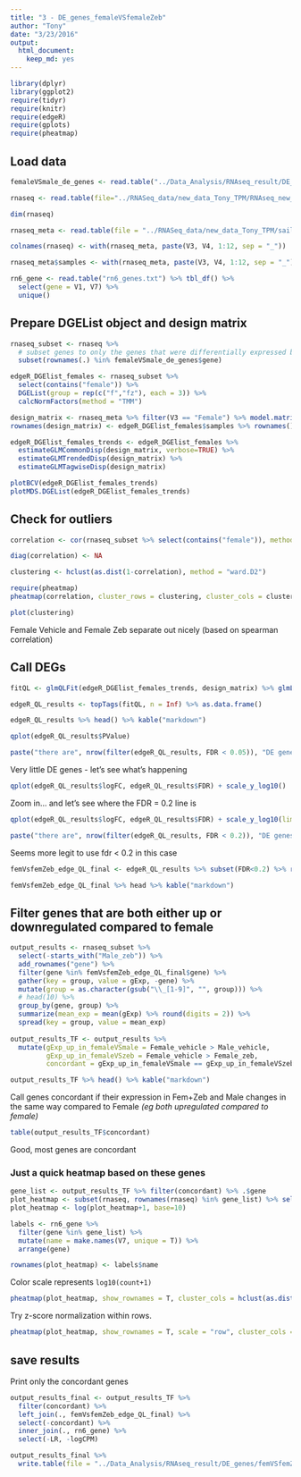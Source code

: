 ```yaml
---
title: "3 - DE_genes_femaleVSfemaleZeb"
author: "Tony"
date: "3/23/2016"
output: 
  html_document: 
    keep_md: yes
---
```


```r
library(dplyr)
library(ggplot2)
require(tidyr)
require(knitr)
require(edgeR)
require(gplots)
require(pheatmap)
```

## Load data

```r
femaleVSmale_de_genes <- read.table("../Data_Analysis/RNAseq_result/DE_genes/glmQLFit_DE_genes.tsv", header = TRUE)

rnaseq <- read.table(file="../RNASeq_data/new_data_Tony_TPM/RNAseq_new_merged_raw.txt", header = TRUE, stringsAsFactors = FALSE) 

dim(rnaseq)

rnaseq_meta <- read.table(file = "../RNASeq_data/new_data_Tony_TPM/sailfish_file_table.txt", stringsAsFactors = FALSE)

colnames(rnaseq) <- with(rnaseq_meta, paste(V3, V4, 1:12, sep = "_"))

rnaseq_meta$samples <- with(rnaseq_meta, paste(V3, V4, 1:12, sep = "_"))

rn6_gene <- read.table("rn6_genes.txt") %>% tbl_df() %>%
  select(gene = V1, V7) %>% 
  unique()
```

## Prepare DGEList object and design matrix

```r
rnaseq_subset <- rnaseq %>% 
  # subset genes to only the genes that were differentially expressed between male and female
  subset(rownames(.) %in% femaleVSmale_de_genes$gene)

edgeR_DGElist_females <- rnaseq_subset %>%
  select(contains("female")) %>%
  DGEList(group = rep(c("f","fz"), each = 3)) %>%
  calcNormFactors(method = "TMM") 

design_matrix <- rnaseq_meta %>% filter(V3 == "Female") %>% model.matrix(~V4, .)
rownames(design_matrix) <- edgeR_DGElist_females$samples %>% rownames()

edgeR_DGElist_females_trends <- edgeR_DGElist_females %>%
  estimateGLMCommonDisp(design_matrix, verbose=TRUE) %>%
  estimateGLMTrendedDisp(design_matrix) %>%
  estimateGLMTagwiseDisp(design_matrix)

plotBCV(edgeR_DGElist_females_trends)
plotMDS.DGEList(edgeR_DGElist_females_trends)
```

## Check for outliers

```r
correlation <- cor(rnaseq_subset %>% select(contains("female")), method = "spearman")

diag(correlation) <- NA

clustering <- hclust(as.dist(1-correlation), method = "ward.D2")

require(pheatmap)
pheatmap(correlation, cluster_rows = clustering, cluster_cols = clustering, display_numbers = T, color = colorRampPalette(c("#ffffb2", "#bd0026"))(9))

plot(clustering)
```

Female Vehicle and Female Zeb separate out nicely (based on spearman correlation)

## Call DEGs

```r
fitQL <- glmQLFit(edgeR_DGElist_females_trends, design_matrix) %>% glmLRT(coef = 2)

edgeR_QL_results <- topTags(fitQL, n = Inf) %>% as.data.frame()

edgeR_QL_results %>% head() %>% kable("markdown")
```

```r
qplot(edgeR_QL_results$PValue)
```

```r
paste("there are", nrow(filter(edgeR_QL_results, FDR < 0.05)), "DE genes at FDR < 0.05")
```

Very little DE genes - let's see what's happening

```r
qplot(edgeR_QL_results$logFC, edgeR_QL_results$FDR) + scale_y_log10()
```

Zoom in... and let's see where the FDR = 0.2 line is

```r
qplot(edgeR_QL_results$logFC, edgeR_QL_results$FDR) + scale_y_log10(limits = c(1e-2, 1)) + geom_hline(yintercept = 0.2)
```

```r
paste("there are", nrow(filter(edgeR_QL_results, FDR < 0.2)), "DE genes at FDR < 0.2")
```

Seems more legit to use fdr < 0.2 in this case

```r
femVsfemZeb_edge_QL_final <- edgeR_QL_results %>% subset(FDR<0.2) %>% round(3) %>% add_rownames("gene")

femVsfemZeb_edge_QL_final %>% head %>% kable("markdown")
```

## Filter genes that are both either up or downregulated compared to female

```r
output_results <- rnaseq_subset %>% 
  select(-starts_with("Male_zeb")) %>%
  add_rownames("gene") %>%
  filter(gene %in% femVsfemZeb_edge_QL_final$gene) %>%
  gather(key = group, value = gExp, -gene) %>%
  mutate(group = as.character(gsub("\\_[1-9]", "", group))) %>%
  # head(10) %>%
  group_by(gene, group) %>%
  summarize(mean_exp = mean(gExp) %>% round(digits = 2)) %>%
  spread(key = group, value = mean_exp)
  
output_results_TF <- output_results %>%
  mutate(gExp_up_in_femaleVSmale = Female_vehicle > Male_vehicle,
         gExp_up_in_femaleVSzeb = Female_vehicle > Female_zeb,
         concordant = gExp_up_in_femaleVSmale == gExp_up_in_femaleVSzeb)

output_results_TF %>% head() %>% kable("markdown")
```

Call genes concordant if their expression in Fem+Zeb and Male changes in the same way compared to Female *(eg both upregulated compared to female)*

```r
table(output_results_TF$concordant)
```

Good, most genes are concordant

### Just a quick heatmap based on these genes

```r
gene_list <- output_results_TF %>% filter(concordant) %>% .$gene
plot_heatmap <- subset(rnaseq, rownames(rnaseq) %in% gene_list) %>% select(-starts_with("male_zeb"))
plot_heatmap <- log(plot_heatmap+1, base=10)

labels <- rn6_gene %>%
  filter(gene %in% gene_list) %>%
  mutate(name = make.names(V7, unique = T)) %>%
  arrange(gene)

rownames(plot_heatmap) <- labels$name
```

Color scale represents `log10(count+1)`

```r
pheatmap(plot_heatmap, show_rownames = T, cluster_cols = hclust(as.dist(1-cor(plot_heatmap, method = "spearman")), method = "ward.D2"), clustering_method = "ward.D2")
```

Try z-score normalization within rows.

```r
pheatmap(plot_heatmap, show_rownames = T, scale = "row", cluster_cols = hclust(as.dist(1-cor(plot_heatmap, method = "spearman")), method = "ward.D2"), clustering_method = "ward.D2")
```

## save results

Print only the concordant genes

```r
output_results_final <- output_results_TF %>%
  filter(concordant) %>%
  left_join(., femVsfemZeb_edge_QL_final) %>%
  select(-concordant) %>%
  inner_join(., rn6_gene) %>%
  select(-LR, -logCPM)

output_results_final %>%
  write.table(file = "../Data_Analysis/RNAseq_result/DE_genes/femVSfemZeb_glmQLFit_DE_genes.tsv", row.names = F, col.names = T, quote = F, sep = "\t")
```
